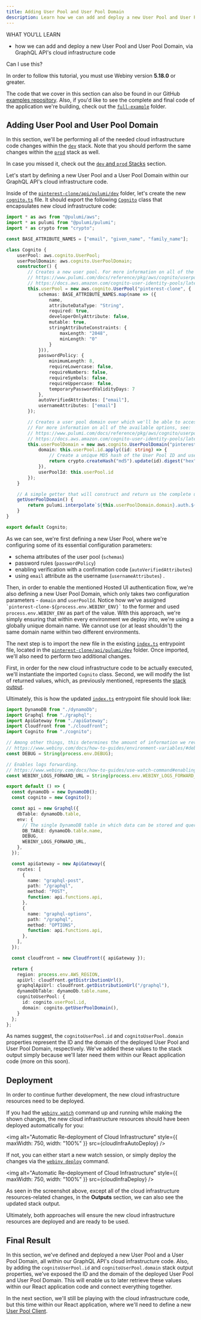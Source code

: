 ```yaml
---
title: Adding User Pool and User Pool Domain
description: Learn how we can add and deploy a new User Pool and User Pool Domain, via GraphQL API's cloud infrastructure code.
---
```



<Alert type="success">

WHAT YOU’LL LEARN

- how we can add and deploy a new User Pool and User Pool Domain, via GraphQL API's cloud infrastructure code

</Alert>

<Alert type="info">

Can I use this?

In order to follow this tutorial, you must use Webiny version **5.18.0** or greater.

</Alert>

<Alert type="info">

The code that we cover in this section can also be found in our GitHub [examples repository](https://github.com/webiny/webiny-examples/tree/master/create-custom-application/05-security/03-cloud-infrastructure/01-adding-user-pool-and-user-pool-domain). Also, if you'd like to see the complete and final code of the application we're building, check out the [`full-example`](https://github.com/webiny/webiny-examples/tree/master/create-custom-application/full-example) folder.

</Alert>

## Adding User Pool and User Pool Domain

<Alert type="info">

In this section, we'll be performing all of the needed cloud infrastructure code changes within the [`dev`](https://github.com/webiny/webiny-examples/tree/master/create-custom-application/05-security/03-cloud-infrastructure/01-adding-user-pool-and-user-pool-domain/pinterest-clone/api/pulumi/dev) stack. Note that you should perform the same changes within the [`prod`](https://github.com/webiny/webiny-examples/tree/master/create-custom-application/05-security/03-cloud-infrastructure/01-adding-user-pool-and-user-pool-domain/pinterest-clone/api/pulumi/prod) stack as well.

In case you missed it, check out the [`dev` and `prod` Stacks](/docs/tutorials/create-custom-application/security/getting-started#dev-and-prod-stacks) section.

</Alert>

Let's start by defining a new User Pool and a User Pool Domain within our GraphQL API's cloud infrastructure code.

Inside of the [`pinterest-clone/api/pulumi/dev`](https://github.com/webiny/webiny-examples/tree/master/create-custom-application/05-security/03-cloud-infrastructure/01-adding-user-pool-and-user-pool-domain/pinterest-clone/api/pulumi/dev) folder, let's create the new [`cognito.ts`](https://github.com/webiny/webiny-examples/blob/master/create-custom-application/05-security/03-cloud-infrastructure/01-adding-user-pool-and-user-pool-domain/pinterest-clone/api/pulumi/dev/cognito.ts) file. It should export the following [`Cognito`](https://github.com/webiny/webiny-examples/blob/master/create-custom-application/05-security/03-cloud-infrastructure/01-adding-user-pool-and-user-pool-domain/pinterest-clone/api/pulumi/dev/cognito.ts#L6) class that encapsulates new cloud infrastructure code:

```ts pinterest-clone/api/pulumi/dev/cognito.ts {14,42}
import * as aws from "@pulumi/aws";
import * as pulumi from "@pulumi/pulumi";
import * as crypto from "crypto";

const BASE_ATTRIBUTE_NAMES = ["email", "given_name", "family_name"];

class Cognito {
    userPool: aws.cognito.UserPool;
    userPoolDomain: aws.cognito.UserPoolDomain;
    constructor() {
        // Creates a new user pool. For more information on all of the available options, see:
        // https://www.pulumi.com/docs/reference/pkg/aws/cognito/userpool/
        // https://docs.aws.amazon.com/cognito-user-identity-pools/latest/APIReference/API_CreateUserPool.html
        this.userPool = new aws.cognito.UserPool("pinterest-clone", {
            schemas: BASE_ATTRIBUTE_NAMES.map(name => ({
                name,
                attributeDataType: "String",
                required: true,
                developerOnlyAttribute: false,
                mutable: true,
                stringAttributeConstraints: {
                    maxLength: "2048",
                    minLength: "0"
                }
            })),
            passwordPolicy: {
                minimumLength: 8,
                requireLowercase: false,
                requireNumbers: false,
                requireSymbols: false,
                requireUppercase: false,
                temporaryPasswordValidityDays: 7
            },
            autoVerifiedAttributes: ["email"],
            usernameAttributes: ["email"]
        });

        // Creates a user pool domain over which we'll be able to access the Hosted UI authentication flow.
        // For more information on all of the available options, see:
        // https://www.pulumi.com/docs/reference/pkg/aws/cognito/userpooldomain/
        // https://docs.aws.amazon.com/cognito-user-identity-pools/latest/APIReference/API_CreateUserPoolDomain.html
        this.userPoolDomain = new aws.cognito.UserPoolDomain("pinterest-clone", {
            domain: this.userPool.id.apply((id: string) => {
                // Create a unique MD5 hash of the User Pool ID and use that for the domain name.
                return crypto.createHash("md5").update(id).digest("hex");
            }),
            userPoolId: this.userPool.id
        });
    }

    // A simple getter that will construct and return us the complete user pool domain.
    getUserPoolDomain() {
        return pulumi.interpolate`${this.userPoolDomain.domain}.auth.${process.env.AWS_REGION}.amazoncognito.com`;
    }
}

export default Cognito;
```

As we can see, we're first defining a new User Pool, where we're configuring some of its essential configuration parameters:

- schema attributes of the user pool (`schemas`)
- password rules (`passwordPolicy`)
- enabling verification with a confirmation code (`autoVerifiedAttributes`)
- using `email` attribute as the username (`usernameAttributes`) .

Then, in order to enable the mentioned Hosted UI authentication flow, we're also defining a new User Pool Domain, which only takes two configuration parameters - `domain` and `userPoolId`. Notice how we've assigned `` `pinterest-clone-${process.env.WEBINY_ENV}` `` to the former and used `process.env.WEBINY_ENV` as part of the value. With this approach, we're simply ensuring that within every environment we deploy into, we're using a globally unique domain name. We cannot use (or at least shouldn't) the same domain name within two different environments.

The next step is to import the new file in the existing [`index.ts`](https://github.com/webiny/webiny-examples/blob/master/create-custom-application/05-security/03-cloud-infrastructure/01-adding-user-pool-and-user-pool-domain/pinterest-clone/api/pulumi/dev/index.ts) entrypoint file, located in the [`pinterest-clone/api/pulumi/dev`](https://github.com/webiny/webiny-examples/blob/master/create-custom-application/05-security/03-cloud-infrastructure/01-adding-user-pool-and-user-pool-domain/pinterest-clone/api/pulumi/dev) folder. Once imported, we'll also need to perform two additional changes.

First, in order for the new cloud infrastructure code to be actually executed, we'll instantiate the imported `Cognito` class. Second, we will modify the list of returned values, which, as previously mentioned, represents the [stack output](/docs/tutorials/create-custom-application/security/getting-started#stack-output).

Ultimately, this is how the updated [`index.ts`](https://github.com/webiny/webiny-examples/blob/master/create-custom-application/05-security/03-cloud-infrastructure/01-adding-user-pool-and-user-pool-domain/pinterest-clone/api/pulumi/dev/index.ts) entrypoint file should look like:

```ts pinterest-clone/api/pulumi/dev/index.ts {5,17,53-56}
import DynamoDB from "./dynamoDb";
import Graphql from "./graphql";
import ApiGateway from "./apiGateway";
import Cloudfront from "./cloudfront";
import Cognito from "./cognito";

// Among other things, this determines the amount of information we reveal on runtime errors.
// https://www.webiny.com/docs/how-to-guides/environment-variables/#debug-environment-variable
const DEBUG = String(process.env.DEBUG);

// Enables logs forwarding.
// https://www.webiny.com/docs/how-to-guides/use-watch-command#enabling-logs-forwarding
const WEBINY_LOGS_FORWARD_URL = String(process.env.WEBINY_LOGS_FORWARD_URL);

export default () => {
  const dynamoDb = new DynamoDB();
  const cognito = new Cognito();

  const api = new Graphql({
    dbTable: dynamoDb.table,
    env: {
      // The single DynamoDB table in which data can be stored and queried.
      DB_TABLE: dynamoDb.table.name,
      DEBUG,
      WEBINY_LOGS_FORWARD_URL,
    },
  });

  const apiGateway = new ApiGateway({
    routes: [
      {
        name: "graphql-post",
        path: "/graphql",
        method: "POST",
        function: api.functions.api,
      },
      {
        name: "graphql-options",
        path: "/graphql",
        method: "OPTIONS",
        function: api.functions.api,
      },
    ],
  });

  const cloudfront = new Cloudfront({ apiGateway });

  return {
    region: process.env.AWS_REGION,
    apiUrl: cloudfront.getDistributionUrl(),
    graphqlApiUrl: cloudfront.getDistributionUrl("/graphql"),
    dynamoDbTable: dynamoDb.table.name,
    cognitoUserPool: {
      id: cognito.userPool.id,
      domain: cognito.getUserPoolDomain(),
    }
  };
};
```

As names suggest, the `cognitoUserPool.id` and `cognitoUserPool.domain` properties represent the ID and the domain of the deployed User Pool and User Pool Domain, respectively. We've added these values to the stack output simply because we'll later need them within our React application code (more on this soon).

## Deployment

In order to continue further development, the new cloud infrastructure resources need to be deployed.

If you had the [`webiny watch`](/docs/how-to-guides/use-watch-command) command up and running while making the shown changes, the new cloud infrastructure resources should have been deployed automatically for you:

<img
  alt="Automatic Re-deployment of Cloud Infrastructure"
  style={{ maxWidth: 750, width: "100%" }}
  src={cloudInfraAutoDeploy}
/>

If not, you can either start a new watch session, or simply deploy the changes via the [`webiny deploy`](/docs/how-to-guides/deployment/deploy-your-project) command.

<img
  alt="Automatic Re-deployment of Cloud Infrastructure"
  style={{ maxWidth: 750, width: "100%" }}
  src={cloudInfraDeploy}
/>

<Alert type="success">

As seen in the screenshot above, except all of the cloud infrastructure resources-related changes, in the **Outputs** section, we can also see the updated stack output.

</Alert>

Ultimately, both approaches will ensure the new cloud infrastructure resources are deployed and are ready to be used.

## Final Result

In this section, we've defined and deployed a new User Pool and a User Pool Domain, all within our GraphQL API's cloud infrastructure code. Also, by adding the `cognitoUserPool.id` and `cognitoUserPool.domain` stack output properties, we've exposed the ID and the domain of the deployed User Pool and User Pool Domain. This will enable us to later retrieve these values within our React application code and connect everything together.

In the next section, we'll still be playing with the cloud infrastructure code, but this time within our React application, where we'll need to define a new [User Pool Client](https://docs.aws.amazon.com/cognito/latest/developerguide/user-pool-settings-client-apps.html).
